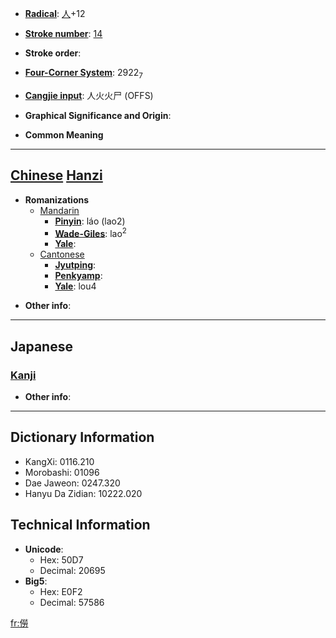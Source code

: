 * '''[[Wiktionary:Chinese radical index| Radical]]''': [[Wiktionary:Chinese radical index 人|人]]+12

* '''[[Wiktionary:Chinese total strokes index|Stroke number]]''': [[Wiktionary:Chinese total strokes index 14|14]]

* '''Stroke order''': 

* '''[[Wiktionary:Chinese four corner index|Four-Corner System]]''': 2922<sub>7</sub>

* '''[[Wiktionary:Chinese Cangjie index|Cangjie input]]''': 人火火尸 (OFFS)

* '''Graphical Significance and Origin''': 

* '''Common Meaning'''

----

== [[Chinese]] [[Hanzi]] ==

* '''Romanizations'''
** [[Mandarin]]
*** '''[[Pinyin]]''': láo (lao2)
*** '''[[Wade-Giles]]''': lao<sup>2</sup>
*** '''[[Yale]]''': 
**[[Cantonese]]
***'''[[Jyutping]]''':
***'''[[Penkyamp]]''': 
***'''[[Yale]]''': lou4

* '''Other info''': 

----

==Japanese==
===[[Kanji]]===
{{kanji|on readings=[[ろう]] (rō)|kun readings=}}

* '''Other info''':  

----

== Dictionary Information ==

* KangXi: 0116.210
* Morobashi: 01096
* Dae Jaweon: 0247.320
* Hanyu Da Zidian: 10222.020

== Technical Information ==

* '''Unicode''':
** Hex: 50D7
** Decimal: 20695
* '''Big5''':
** Hex: E0F2
** Decimal: 57586

[[fr:僗]]